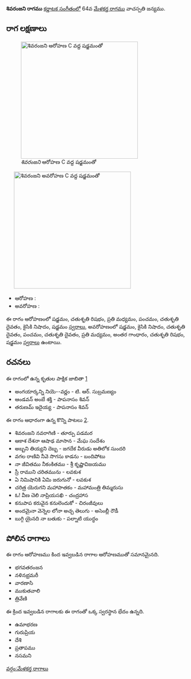 {{Infobox ragam
	| name          	= శివరంజని
	| synonym	    	= 
	| mela          	= 
	| chakra        	= 
	| janaka        	= 
	| type          	= షడవ-సంపూర్ణ
	| arohanam      	= {{svaraC|S|R2|M2|P|D2|N2|S'}} 
	| avarohanam    	= {{svaraC|S'|N2|D2|P|D2|M2|G3|R2|S}}
	| jeeva         	=
	| chhaya        	=
	| nyasa         	=
	| vishesha      	= 
	| equivalent  		= 
}}
{{కర్ణాటక సంగీత రాగాలు}}
'''శివరంజని రాగము''' [[కర్ణాటక సంగీతం]]లో 64వ [[మేళకర్త రాగము]] వాచస్పతి జన్యము. 


==రాగ లక్షణాలు==
[[Image:shivaranjani_ar_kb2wiki.png|thumb|right|316px|''శివరంజని'' ఆరోహణ C వద్ద షడ్జమంతో]]
	[[Image:shivaranjani_av_kb2wiki.png|thumb|right|316px|''శివరంజని'' అవరోహణ C వద్ద షడ్జమంతో]]

* ఆరోహణ : {{svaraC|S|R2|M2|P|D2|N2|S'}} 
* అవరోహణ : {{svaraC|S'|N2|D2|P|D2|M2|G3|R2|S}}

ఈ రాగం ఆరోహణంలో షడ్జమం, చతుశృతి రిషభం, ప్రతి మధ్యమం, పంచమం, చతుశృతి దైవతం, కైసికి నిషాదం, షడ్జమం [[స్వరాలు]], అవరోహణంలో షడ్జమం, కైసికి నిషాదం, చతుశృతి దైవతం, పంచమం, చతుశృతి దైవతం, ప్రతి మధ్యమం, అంతర గాంధారం, చతుశృతి రిషభం, షడ్జమం [[స్వరాలు]] ఉంటాయి.

==రచనలు==
ఈ రాగంలో ఉన్న కృతుల పాక్షిక జాబితా [https://github.com/ssrihari/ragavardhini/blob/master/ragas/kritis.psv]
* అంగయార్కన్ని నియె--వర్ణం - టి. ఆర్. సుబ్రమణ్యం
* ఆండవన్ అంబే శక్తి - పాపనాసం  శివన్
* తరుణమ్ ఇదైయ్య - పాపనాసం  శివన్

ఈ రాగం ఆధారంగా ఉన్న కొన్ని పాటలు [http://rksanka.tripod.com/music/rslist.html].
* శివరంజని నవరాగిణి - తూర్పు పడమర
* ఆకాశ దేశనా ఆషాఢ మాసాన - మేఘ సందేశం
* అబ్బని తియ్యని దెబ్బ - జగదేక వీరుడు అతిలోక సుందరి
* వగల రాణివి నీవె సొగసు కాడను - బందిపోటు
* నా జీవితము నీకంకితము - శ్రీ కృష్ణావిజయము
* స్రీ రాముని చరితమును - లవకుశ
* ఏ నిమిషానికి ఏమి జరుగునో - లవకుశ
* చరిత్ర యెరుగని మహాపాతకం - మహామంత్రి తిమ్మరుసు
* ఓ! వీణ చెలి నాప్రియసఖి - చంద్రహాస
* కనుపాప కరువైన కనులెందుకో - చిరంజీవులు
* అందమైనా వెన్నెల లోనా అచ్చ తెలుగు - అసెంబ్లీ రౌడీ
* బుగ్గి యైనది నా బతుకు - పల్నాటి యుద్ధం




==పోలిన రాగాలు==
ఈ రాగం ఆరోహణము కింద ఇవ్వబడిన రాగాల ఆరోహణముతో సమానమైనది.
* భగవతరంజన
* నళినభ్రమరీ
* వారణాసి
* ముకుతవాలి
* త్రివేణి

ఈ క్రింద ఇవ్వబడిన రాగాలకు ఈ రాగంతో ఒక్క స్వరస్థాన భేదం ఉన్నది.
* ఉమాభరణ
* గురుప్రియ
* దేశి
* ప్రతాపము
* నసమని



[[వర్గం:మేళకర్త రాగాలు]]